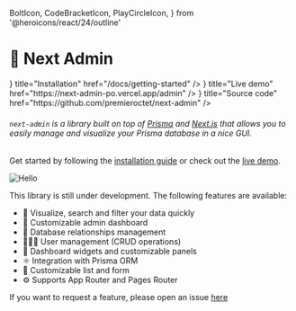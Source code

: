   BoltIcon,
  CodeBracketIcon,
  PlayCircleIcon,
} from '@heroicons/react/24/outline'

# 🧞 Next Admin
<Cards>
  <Card icon={<BoltIcon/>} title="Installation" href="/docs/getting-started" />
  <Card icon={<PlayCircleIcon/>} title="Live demo" href="https://next-admin-po.vercel.app/admin" />
  <Card icon={<CodeBracketIcon />} title="Source code" href="https://github.com/premieroctet/next-admin" />
</Cards>

###### `next-admin` is a library built on top of [Prisma](https://www.prisma.io/) and [Next.js](https://nextjs.org/) that allows you to easily manage and visualize your Prisma database in a nice GUI.

Get started by following the [installation guide](/docs/getting-started) or check out the [live demo](https://next-admin-po.vercel.app/admin).


![Hello](/screenshot.png)

This library is still under development. The following features are available:

- 👀 Visualize, search and filter your data quickly
- 💅 Customizable admin dashboard
- 💽 Database relationships management
- 👩🏻‍💻 User management (CRUD operations)
- 🎨 Dashboard widgets and customizable panels
- ⚛️ Integration with Prisma ORM
- 👔 Customizable list and form
- ⚙️ Supports App Router and Pages Router

If you want to request a feature, please open an issue [here](https://github.com/premieroctet/next-admin/issues/new)
